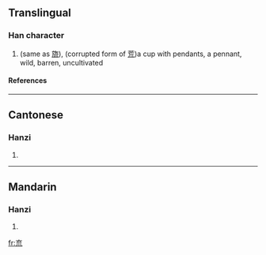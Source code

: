 ==Translingual==
===Han character===
{{Han char|rad=亠|as=05|sn=7|four=|canj=卜戈竹山 (YIHU)}}
# (same as [[旒]]), (corrupted form of [[荒]])a cup with pendants, a pennant, wild, barren, uncultivated
====References====
{{Han ref|kx=0088.150|hdz=10284.040|uh=342C|ud=13356}}

----
==Cantonese==
===Hanzi===
{{yue-hanzi|jyut=|y=laau4}}
# {{defn|Cantonese}}

----
==Mandarin==
===Hanzi===
{{cmn-hanzi|pin=[[líu]] (liu2)|wg=liu<sup>2</sup>}}
# {{defn|Mandarin}}

[[fr:㐬]]